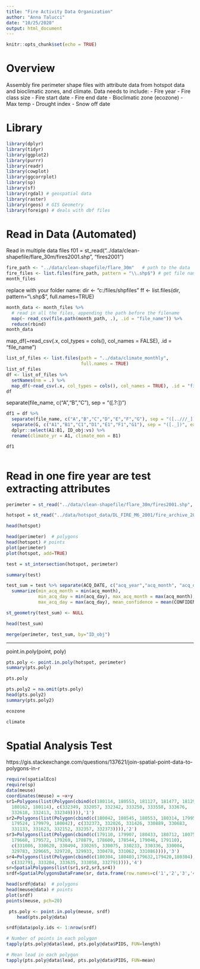 ```yaml
---
title: "Fire Activity Data Organization"
author: "Anna Talucci"
date: "10/25/2020"
output: html_document
---
```


```r
knitr::opts_chunk$set(echo = TRUE)
```

# Overview

Assembly fire perimeter shape files with attribute data from hotspot data and bioclimatic zones, and climate. Data  needs to include:
- FIre year
- Fire class size
- Fire start date
- Fire end date
- Bioclimatic zone (ecozone)
- Max temp
- Drought index
- Snow off date

# Library

```r
library(dplyr)
library(tidyr)
library(ggplot2)
library(purrr)
library(readr)
library(cowplot)
library(ggcorrplot)
library(sp)
library(sf)
library(rgdal) # geospatial data
library(raster)
library(rgeos) # GIS Geometry
library(foreign) # deals with dbf files
```

# Read in Data  (Automated)
Read in multiple data files
f01 = st_read("../data/clean-shapefile/flare_30m/fires2001.shp", "fires2001") 
```r
fire_path <- "../data/clean-shapefile/flare_30m"   # path to the data
fire_files <- list.files(fire_path, pattern = "\\.shp$") # get file names
month_files
```

 replace with your folder name:
dir <- "c:/files/shpfiles"
ff <- list.files(dir, pattern="\\.shp$", full.names=TRUE)



```r
month_data <- month_files %>%
  # read in all the files, appending the path before the filename
  map(~ read_csv(file.path(month_path, .), .id = "file_name")) %>% 
  reduce(rbind)
month_data
```
map_df(~read_csv(.x, col_types = cols(), col_names = FALSE), .id = "file_name")


```r
list_of_files <- list.files(path = "../data/climate_monthly",
                            full.names = TRUE)
list_of_files
df <- list_of_files %>%
  setNames(nm = .) %>% 
  map_df(~read_csv(.x, col_types = cols(), col_names = TRUE), .id = "file_name")     
df
```
 separate(file_name, c("A","B","C"), sep = "([.?:])")
```r
df1 = df %>% 
  separate(file_name, c("A","B","C","D","E","F","G"), sep = "([..///_])", extra = "merge") %>%
  separate(G, c("A1","B1","C1","D1","E1","F1","G1"), sep = "([._])", extra = "merge") %>%
  dplyr::select(A1:B1, ID_obj:vs) %>%
  rename(climate_yr = A1, climate_mon = B1)

df1
  
```

# Read in one fire year are test extracting attributes
```r
perimeter = st_read("../data/clean-shapefile/flare_30m/fires2001.shp", "fires2001") 
```

```r
hotspot = st_read("../data/hotspot_data/DL_FIRE_M6_2001/fire_archive_2001.shp", "fire_archive_2001") 
```

```r
head(hotspot)
```

```r
head(perimeter)  # polygons
head(hotspot) # points
plot(perimeter)
plot(hotspot, add=TRUE)
```

```r
test = st_intersection(hotspot, perimeter)
```

```r
summary(test)
```



```r
test_sum = test %>% separate(ACQ_DATE, c("acq_year","acq_month", "acq_day"), sep = "-") %>% group_by(ID_obj) %>% 
  summarize(min_acq_month = min(acq_month),
            min_acq_day = min(acq_day), max_acq_month = max(acq_month),
            max_acq_day = max(acq_day), mean_confidence = mean(CONFIDENCE), min_confidence = min(CONFIDENCE), max_confidence = max(CONFIDENCE)) 
```

```r
st_geometry(test_sum) <- NULL
```

```r
head(test_sum)
```
```r
merge(perimeter, test_sum, by="ID_obj")
```


*************************************
point.in.poly(point, poly)
```r
pts.poly <- point.in.poly(hotspot, perimeter)
summary(pts.poly)
```

```r
pts.poly
```

```r
pts.poly2 = na.omit(pts.poly)
head(pts.poly2)
summary(pts.poly2)
```

```r
ecozone
```


```r
climate
```


# Spatial Analysis Test
https://gis.stackexchange.com/questions/137621/join-spatial-point-data-to-polygons-in-r
```r
require(spatialEco)
require(sp)
data(meuse)
coordinates(meuse) = ~x+y
sr1=Polygons(list(Polygon(cbind(c(180114, 180553, 181127, 181477, 181294, 181007, 180409,
  180162, 180114), c(332349, 332057, 332342, 333250, 333558, 333676,
  332618, 332413, 332349)))),'1')
sr2=Polygons(list(Polygon(cbind(c(180042, 180545, 180553, 180314, 179955, 179142, 179437,
  179524, 179979, 180042), c(332373, 332026, 331426, 330889, 330683,
  331133, 331623, 332152, 332357, 332373)))),'2')
sr3=Polygons(list(Polygon(cbind(c(179110, 179907, 180433, 180712, 180752, 180329, 179875,
  179668, 179572, 179269, 178879, 178600, 178544, 179046, 179110),
  c(331086, 330620, 330494, 330265, 330075, 330233, 330336, 330004,
  329783, 329665, 329720, 329933, 330478, 331062, 331086)))),'3')
sr4=Polygons(list(Polygon(cbind(c(180304, 180403,179632,179420,180304),
  c(332791, 333204, 333635, 333058, 332791)))),'4')
sr=SpatialPolygons(list(sr1,sr2,sr3,sr4))
srdf=SpatialPolygonsDataFrame(sr, data.frame(row.names=c('1','2','3','4'), PIDS=1:4, y=runif(4)))
```

```r
head(srdf@data)  # polygons
head(meuse@data) # points
plot(srdf)
points(meuse, pch=20)
```

```r
 pts.poly <- point.in.poly(meuse, srdf)
    head(pts.poly@data)
```

```r
srdf@data$poly.ids <- 1:nrow(srdf) 
```

```r
# Number of points in each polygon
tapply(pts.poly@data$lead, pts.poly@data$PIDS, FUN=length)

# Mean lead in each polygon
tapply(pts.poly@data$lead, pts.poly@data$PIDS, FUN=mean)
```




